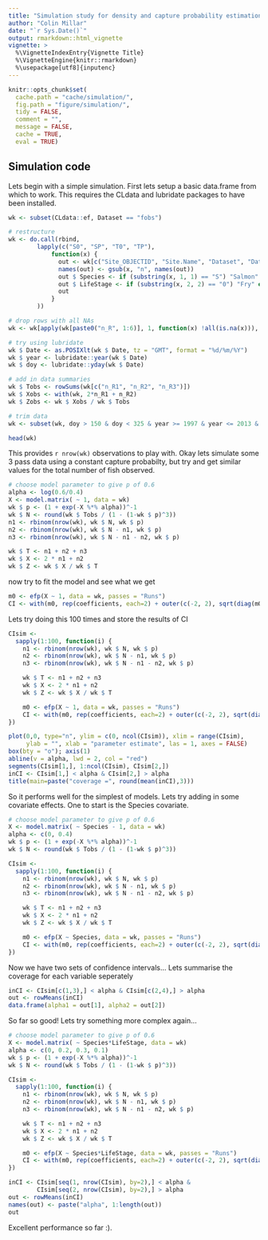 ```yaml
---
title: "Simulation study for density and capture probability estimation from electrofishing data"
author: "Colin Millar"
date: "`r Sys.Date()`"
output: rmarkdown::html_vignette
vignette: >
  %\VignetteIndexEntry{Vignette Title}
  %\VignetteEngine{knitr::rmarkdown}
  %\usepackage[utf8]{inputenc}
---
```


```r
knitr::opts_chunk$set(
  cache.path = "cache/simulation/",
  fig.path = "figure/simulation/",
  tidy = FALSE,
  comment = "",
  message = FALSE,
  cache = TRUE,
  eval = TRUE)
```

## Simulation code

Lets begin with a simple simulation.  First lets setup a basic data.frame from which to work.  This requires the CLdata and lubridate packages to have been installed.

```r
wk <- subset(CLdata::ef, Dataset == "fobs")

# restructure
wk <- do.call(rbind, 
        lapply(c("S0", "SP", "T0", "TP"), 
            function(x) {
              out <- wk[c("Site_OBJECTID", "Site.Name", "Dataset", "Date", "Runs", "Area", paste0(x, "_R", 1:6))]
              names(out) <- gsub(x, "n", names(out))
              out $ Species <- if (substring(x, 1, 1) == "S") "Salmon" else "Trout"
              out $ LifeStage <- if (substring(x, 2, 2) == "0") "Fry" else "Parr"
              out
            }
        ))

# drop rows with all NAs
wk <- wk[apply(wk[paste0("n_R", 1:6)], 1, function(x) !all(is.na(x))), ]

# try using lubridate
wk $ Date <- as.POSIXlt(wk $ Date, tz = "GMT", format = "%d/%m/%Y")
wk $ year <- lubridate::year(wk $ Date)
wk $ doy <- lubridate::yday(wk $ Date)

# add in data summaries
wk $ Tobs <- rowSums(wk[c("n_R1", "n_R2", "n_R3")])
wk $ Xobs <- with(wk, 2*n_R1 + n_R2)
wk $ Zobs <- wk $ Xobs / wk $ Tobs

# trim data
wk <- subset(wk, doy > 150 & doy < 325 & year >= 1997 & year <= 2013 & Runs == 3 & Tobs > 0)

head(wk)
```

This provides `r nrow(wk)` observations to play with.  Okay lets simulate some 3 pass data using a constant capture probabilty, but try and get similar values for the total number of fish observed.

```r
# choose model parameter to give p of 0.6
alpha <- log(0.6/0.4)
X <- model.matrix( ~ 1, data = wk)
wk $ p <- (1 + exp(-X %*% alpha))^-1
wk $ N <- round(wk $ Tobs / (1 - (1-wk $ p)^3))
n1 <- rbinom(nrow(wk), wk $ N, wk $ p)
n2 <- rbinom(nrow(wk), wk $ N - n1, wk $ p)
n3 <- rbinom(nrow(wk), wk $ N - n1 - n2, wk $ p)

wk $ T <- n1 + n2 + n3
wk $ X <- 2 * n1 + n2
wk $ Z <- wk $ X / wk $ T
```

now try to fit the model and see what we get

```r
m0 <- efp(X ~ 1, data = wk, passes = "Runs")
CI <- with(m0, rep(coefficients, each=2) + outer(c(-2, 2), sqrt(diag(m0 $ Vb))))
```

Lets try doing this 100 times and store the results of CI

```r
CIsim <- 
  sapply(1:100, function(i) {
    n1 <- rbinom(nrow(wk), wk $ N, wk $ p)
    n2 <- rbinom(nrow(wk), wk $ N - n1, wk $ p)
    n3 <- rbinom(nrow(wk), wk $ N - n1 - n2, wk $ p)

    wk $ T <- n1 + n2 + n3
    wk $ X <- 2 * n1 + n2
    wk $ Z <- wk $ X / wk $ T

    m0 <- efp(X ~ 1, data = wk, passes = "Runs")
    CI <- with(m0, rep(coefficients, each=2) + outer(c(-2, 2), sqrt(diag(m0 $ Vb))))
})
```

```r
plot(0,0, type="n", ylim = c(0, ncol(CIsim)), xlim = range(CIsim),
     ylab = "", xlab = "parameter estimate", las = 1, axes = FALSE)
box(bty = "o"); axis(1)
abline(v = alpha, lwd = 2, col = "red")
segments(CIsim[1,], 1:ncol(CIsim), CIsim[2,])
inCI <- CIsim[1,] < alpha & CIsim[2,] > alpha
title(main=paste("coverage =", round(mean(inCI),3)))
```

So it performs well for the simplest of models.  Lets try adding in some covariate effects.  One to start is the Species covariate.

```r
# choose model parameter to give p of 0.6
X <- model.matrix( ~ Species - 1, data = wk)
alpha <- c(0, 0.4)
wk $ p <- (1 + exp(-X %*% alpha))^-1
wk $ N <- round(wk $ Tobs / (1 - (1-wk $ p)^3))

CIsim <- 
  sapply(1:100, function(i) {
    n1 <- rbinom(nrow(wk), wk $ N, wk $ p)
    n2 <- rbinom(nrow(wk), wk $ N - n1, wk $ p)
    n3 <- rbinom(nrow(wk), wk $ N - n1 - n2, wk $ p)

    wk $ T <- n1 + n2 + n3
    wk $ X <- 2 * n1 + n2
    wk $ Z <- wk $ X / wk $ T

    m0 <- efp(X ~ Species, data = wk, passes = "Runs")
    CI <- with(m0, rep(coefficients, each=2) + outer(c(-2, 2), sqrt(diag(m0 $ Vb))))
})
```

Now we have two sets of confidence intervals...  Lets summarise the coverage for each variable seperately

```r
inCI <- CIsim[c(1,3),] < alpha & CIsim[c(2,4),] > alpha
out <- rowMeans(inCI)
data.frame(alpha1 = out[1], alpha2 = out[2])
```

So far so good!  Lets try something more complex again...

```r
# choose model parameter to give p of 0.6
X <- model.matrix( ~ Species*LifeStage, data = wk)
alpha <- c(0, 0.2, 0.3, 0.1)
wk $ p <- (1 + exp(-X %*% alpha))^-1
wk $ N <- round(wk $ Tobs / (1 - (1-wk $ p)^3))

CIsim <- 
  sapply(1:100, function(i) {
    n1 <- rbinom(nrow(wk), wk $ N, wk $ p)
    n2 <- rbinom(nrow(wk), wk $ N - n1, wk $ p)
    n3 <- rbinom(nrow(wk), wk $ N - n1 - n2, wk $ p)

    wk $ T <- n1 + n2 + n3
    wk $ X <- 2 * n1 + n2
    wk $ Z <- wk $ X / wk $ T

    m0 <- efp(X ~ Species*LifeStage, data = wk, passes = "Runs")
    CI <- with(m0, rep(coefficients, each=2) + outer(c(-2, 2), sqrt(diag(m0 $ Vb))))
})
```

```r
inCI <- CIsim[seq(1, nrow(CIsim), by=2),] < alpha & 
        CIsim[seq(2, nrow(CIsim), by=2),] > alpha
out <- rowMeans(inCI)
names(out) <- paste("alpha", 1:length(out))
out
```

Excellent performance so far :).


